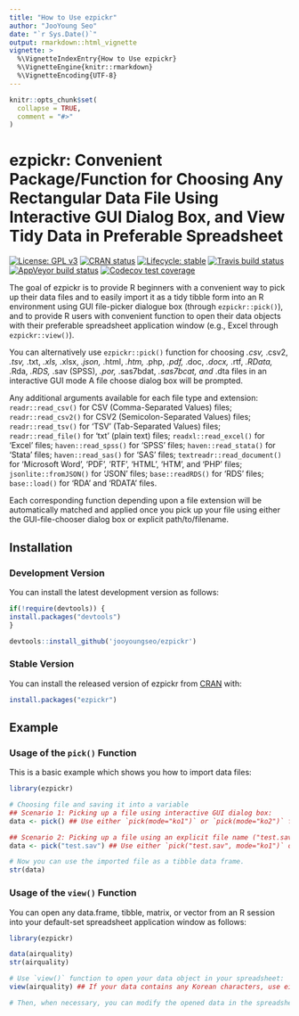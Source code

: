 ```yaml
---
title: "How to Use ezpickr"
author: "JooYoung Seo"
date: "`r Sys.Date()`"
output: rmarkdown::html_vignette
vignette: >
  %\VignetteIndexEntry{How to Use ezpickr}
  %\VignetteEngine{knitr::rmarkdown}
  %\VignetteEncoding{UTF-8}
---
```


```r
knitr::opts_chunk$set(
  collapse = TRUE,
  comment = "#>"
)
```

# ezpickr: Convenient Package/Function for Choosing Any Rectangular Data File Using Interactive GUI Dialog Box, and View Tidy Data in Preferable Spreadsheet

[![License: GPL v3](https://img.shields.io/badge/License-GPL%20v3-blue.svg)](http://www.gnu.org/licenses/gpl-3.0)
[![CRAN status](https://www.r-pkg.org/badges/version/ezpickr)](https://cran.r-project.org/package=ezpickr)
[![Lifecycle: stable](https://img.shields.io/badge/lifecycle-stable-brightgreen.svg)](https://www.tidyverse.org/lifecycle/#stable)
[![Travis build status](https://travis-ci.org/jooyoungseo/ezpickr.svg?branch=master)](https://travis-ci.org/jooyoungseo/ezpickr)
[![AppVeyor build status](https://ci.appveyor.com/api/projects/status/github/jooyoungseo/ezpickr?branch=master&svg=true)](https://ci.appveyor.com/project/jooyoungseo/ezpickr)
[![Codecov test coverage](https://codecov.io/gh/jooyoungseo/ezpickr/branch/master/graph/badge.svg)](https://codecov.io/gh/jooyoungseo/ezpickr?branch=master)
      
The goal of ezpickr is to provide R beginners with a convenient way to pick up their data files and to easily import it as a tidy tibble form into an R environment using GUI file-picker dialogue box (through `ezpickr::pick()`), and to provide R users with convenient function to open their data objects with their preferable spreadsheet application window (e.g., Excel through `ezpickr::view()`).

You can alternatively use `ezpickr::pick()` function for choosing *.csv, *.csv2, *.tsv, *.txt, *.xls, *.xlsx, *.json, *.html, *.htm, *.php, *.pdf, *.doc, *.docx, *.rtf, *.RData, *.Rda, *.RDS, *.sav (SPSS), *.por, *.sas7bdat, *.sas7bcat, and *.dta files in an interactive GUI mode A file choose dialog box will be prompted.

Any additional arguments available for each file type and extension: `readr::read_csv()` for CSV (Comma-Separated Values) files; `readr::read_csv2()` for CSV2 (Semicolon-Separated Values) files; `readr::read_tsv()` for 'TSV' (Tab-Separated Values) files; `readr::read_file()` for 'txt' (plain text) files; `readxl::read_excel()` for 'Excel' files; `haven::read_spss()` for 'SPSS' files; `haven::read_stata()` for 'Stata' files; `haven::read_sas()` for 'SAS' files; `textreadr::read_document()` for 'Microsoft Word', 'PDF', 'RTF', 'HTML', 'HTM', and 'PHP' files; `jsonlite::fromJSON()` for 'JSON' files; `base::readRDS()` for 'RDS' files; `base::load()` for 'RDA' and 'RDATA' files.

Each corresponding function depending upon a file extension will be automatically matched and applied once you pick up your file using either the GUI-file-chooser dialog box or explicit path/to/filename.


## Installation

### Development Version

You can install the latest development version as follows:

```r
if(!require(devtools)) {
install.packages("devtools")
}

devtools::install_github('jooyoungseo/ezpickr')
```

### Stable Version

You can install the released version of ezpickr from [CRAN](https://CRAN.R-project.org) with:

```r
install.packages("ezpickr")
```

## Example

### Usage of the `pick()` Function

This is a basic example which shows you how to import data files:

```r
library(ezpickr)

# Choosing file and saving it into a variable
## Scenario 1: Picking up a file using interactive GUI dialog box:
data <- pick() ## Use either `pick(mode="ko1")` or `pick(mode="ko2")` for Korean R users.

## Scenario 2: Picking up a file using an explicit file name ("test.sav" in the example below; however, you can feed other files through this function such as *.SAS, *.DTA, *.csv, *.csv2, *.tsv, *.xlsx, *.txt, *.html, webpage URL containing table, *.json, *.Rda, *.Rdata, and more):
data <- pick("test.sav") ## Use either `pick("test.sav", mode="ko1")` or `pick("test.sav", mode="ko2")` for Korean R users.

# Now you can use the imported file as a tibble data frame.
str(data)
```

### Usage of the `view()` Function

You can open any data.frame, tibble, matrix, or vector from an R session into your default-set spreadsheet application window as follows:

```r
library(ezpickr)

data(airquality)
str(airquality)

# Use `view()` function to open your data object in your spreadsheet:
view(airquality) ## If your data contains any Korean characters, use either `view(data_frame, mode="ko1")` or `view(data_frame, mode="ko2")`.

# Then, when necessary, you can modify the opened data in the spreadsheet and save it as a new data.
```
